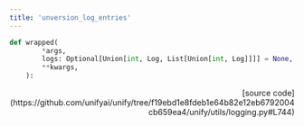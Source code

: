 ```yaml
---
title: 'unversion_log_entries'
---
```


```python
def wrapped(
        *args,
        logs: Optional[Union[int, Log, List[Union[int, Log]]]] = None,
        **kwargs,
    ):
```

<p align="right">[source code](https://github.com/unifyai/unify/tree/f19ebd1e8fdeb1e64b82e12eb6792004cb659ea4/unify/utils/logging.py#L744)</p>

